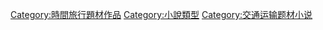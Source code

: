 [[Category:時間旅行題材作品|Category:時間旅行題材作品]]
[[Category:小說類型|Category:小說類型]]
[[Category:交通运输题材小说|Category:交通运输题材小说]]